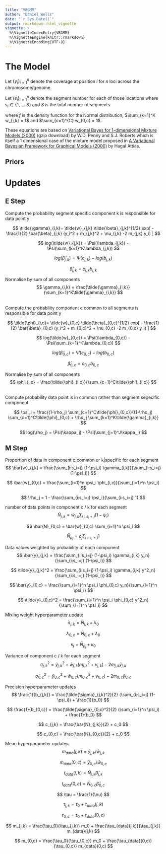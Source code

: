 ```yaml
---
title: "VBGMM"
author: "Daniel Wells"
date: "`r Sys.Date()`"
output: rmarkdown::html_vignette
vignette: >
  %\VignetteIndexEntry{VBGMM}
  %\VignetteEngine{knitr::rmarkdown}
  %\VignetteEncoding{UTF-8}
---
```


# The Model

Let $\{ y_i \}_{i=1}^n$ denote the coverage at position $i$ for $n$ loci across the chromosome/genome.

Let $\{ s_i \}_{i=1}^n$ denote the segment number for each of those locations where $s_i \in \{ 1, \dots, S \}$ and $S$ is the total number of segments.

\begin{align}
	p(y_i | s_i = j, w, \mu, \sigma^2 ) = 
    (1-\rho_{j}) \underbrace{\sum_{c=1}^{C} w_{0,c} f( y_i; \mu_{0,c}, \beta_{0,c} )}_{\text{Common}} + 
    \rho_{j} \underbrace{ \sum_{k=1}^{K} w_{j,k} f( y_i; \mu_{j,k}, \beta_{j,k} ) }_{\text{Segment-specific}}
\end{align}
where $f$ is the density function for the Normal distribution, $\sum_{k=1}^K w_{j,k} = 1$ and $\sum_{c=1}^{C} w_{0,c} = 1$.

These equations are based on [Variational Bayes for 1-dimensional Mixture Models (2000)](http://www.robots.ox.ac.uk/~sjrob/Pubs/vbmog.ps.gz) (gzip download) by W.D. Penny and S.J. Roberts which is itself a 1 dimensional case of the mixture model proposed in [A Variational Bayesian Framework for Graphical Models (2000)](http://www.gatsby.ucl.ac.uk/publications/papers/03-2000.ps) by Hagai Attias. 

## Priors
\begin{align}
P(w) = \mathcal{Dir}(w|\lambda) \\
P(\rho) = \mathcal{Dir}(\rho|\kappa) \\
P(\beta) = \Gamma(\beta|b_0,c_0) \\
P(\mu) = \mathcal{N}(\mu|m_0,\nu_0) \\
\end{align}

# Updates
## E Step
Compute the probability segment specific component k is responsible for data point y

$$
	\tilde{\gamma}_{i,k}= \tilde{w}_{j,k} \tilde{\beta}_{j,k}^{1/2} exp[ - \frac{1}{2} \bar{\beta}_{j,k} (y_i^2 + m_{j,k}^2 + \nu_{j,k} -2 m_{j,k} y_i) ]
$$


$$
  log(\tilde{w}_{j,k}) = \Psi(\lambda_{j,k}) - \Psi(\sum_{k=1}^K\lambda_{j,k})
$$

$$
  log(\tilde{\beta}_{j,k}) = \Psi(c_{j,k}) - log(b_{j,k})
$$

$$
  \bar{\beta}_{j,k} = c_{j,k} b_{j,k}
$$

Normalise by sum of all components
$$
	\gamma_{i,k} = \frac{\tilde{\gamma}_{i,k}}{\sum_{k=1}^K\tilde{\gamma}_{i,k}}
$$

######

Compute the probability component c common to all segments is responsible for data point y

$$
	\tilde{\phi}_{i,c}= \tilde{w}_{0,c} \tilde{\beta}_{0,c}^{1/2} exp[ - \frac{1}{2} \bar{\beta}_{0,c} (y_i^2 + m_{0,c}^2 + \nu_{0,c} -2 m_{0,c} y_i) ]
$$


$$
  log(\tilde{w}_{0,c}) = \Psi(\lambda_{0,c}) - \Psi(\sum_{k=1}^K\lambda_{0,c})
$$

$$
  log(\tilde{\beta}_{0,c}) = \Psi(c_{0,c}) - log(b_{0,c})
$$

$$
  \bar{\beta}_{0,c} = c_{0,c} b_{0,c}
$$

Normalise by sum of all components
$$
	\phi_{i,c} = \frac{\tilde{\phi}_{i,c}}{\sum_{c=1}^C\tilde{\phi}_{i,c}}
$$

######

Compute probability data point is in common rather than segment sepecific component

$$
  \psi_i = \frac{(1-\rho_j) \sum_{c=1}^C\tilde{\phi}_{0,c}}{(1-\rho_j) \sum_{c=1}^C\tilde{\phi}_{0,c} + \rho_j \sum_{k=1}^K\tilde{\gamma}_{i,k}}
$$

$$
  log(\rho_j) = \Psi(\kappa_j) - \Psi(\sum_{j=1}^J\kappa_j)
$$

## M Step

Proportion of data in component c|common or k|specific for each segment
$$
  \bar{w}_{j,k} = \frac{\sum_{i:s_i=j} (1-\psi_i) \gamma_{i,k}}{\sum_{i:s_i=j} (1-\psi_i)} 
$$

$$
  \bar{w}_{0,c} = \frac{\sum_{i=1}^n \psi_i \phi_{i,c}}{\sum_{i=1}^n \psi_i} 
$$

$$
  \rho_j = 1 - \frac{\sum_{i:s_i=j} \psi_i}{\sum_{i:s_i=j} 1}
$$

number of data points in component c / k for each segment
$$
  \bar{N}_{j,k} = \bar{w}_{j,k} \sum_{i:s_i=j} (1-\psi_i)
$$

$$
  \bar{N}_{0,c} = \bar{w}_{0,c} \sum_{i=1}^n \psi_i
$$

$$
  \bar{N}_{\rho_j} = \rho_j \sum_{i:s_i=j} 1
$$

Data values weighted by probability of each component
$$
  \bar{y}_{j,k} = \frac{\sum_{i:s_i=j} (1-\psi_i) \gamma_{i,k} y_n}{\sum_{i:s_i=j} (1-\psi_i)}
$$

$$
  \tilde{y}_{j,k}^2 = \frac{\sum_{i:s_i=j} (1-\psi_i) \gamma_{i,k} y^2_n}{\sum_{i:s_i=j} (1-\psi_i)}
$$

$$
  \bar{y}_{0,c} = \frac{\sum_{i=1}^n \psi_i \phi_{0,c} y_n}{\sum_{i=1}^n \psi_i}
$$

$$
  \tilde{y}_{0,c}^2 = \frac{\sum_{i=1}^n \psi_i \phi_{0,c} y^2_n}{\sum_{i=1}^n \psi_i}
$$

Mixing weight hyperparameter update
$$
  \lambda_{j,k} = \bar{N}_{j,k} + \lambda_0
$$

$$
  \lambda_{0,c} = \bar{N}_{0,c} + \lambda_0
$$

$$
  \kappa_j = \bar{N}_{\rho_j} + \kappa_0
$$

Variance of component c / k for each segment
$$
  \tilde{\sigma}_{j,k}^2 = \tilde{y}_{j,k}^2 + \bar{w}_{j,k}( m_{j,k}^2 + \nu_{j,k} ) - 2 m_{j,k} \bar{y}_{j,k}
$$

$$
  \tilde{\sigma}_{0,c}^2 = \tilde{y}_{0,c}^2 + \bar{w}_{0,c}( m_{0,c}^2 + \nu_{0,c} ) - 2 m_{0,c} \bar{y}_{0,c}
$$

Precision hyperparameter updates
$$
  \frac{1}{b_{j,k}} = \frac{\tilde{\sigma}_{j,k}^2}{2} (\sum_{i:s_i=j} (1-\psi_i)) + \frac{1}{b_0}
$$

$$
  \frac{1}{b_{0,c}} = \frac{\tilde{\sigma}_{0,c}^2}{2} (\sum_{i=1}^n \psi_i) + \frac{1}{b_0}
$$

$$
  c_{j,k} = \frac{\bar{N}_{j,k}}{2} + c_0
$$

$$
  c_{0,c} = \frac{\bar{N}_{0,c}}{2} + c_0
$$


Mean hyperparameter updates
$$
  m_{data}(j,k) = \bar{y}_{j,k}/\bar{w}_{j,k}
$$

$$
  m_{data}(0,c) = \bar{y}_{0,c}/\bar{w}_{0,c}
$$

$$
  t_{data}(j,k) = \bar{N}_{j,k} \bar{\beta}_{j,k}
$$

$$
  t_{data}(0,c) = \bar{N}_{0,c} \bar{\beta}_{0,c}
$$

$$
  \tau = \frac{1}{\nu}
$$

$$
  \tau_{j,k} = \tau_0 + \tau_{data}(j,k)
$$

$$
  \tau_{0,c} = \tau_0 + \tau_{data}(0,c)
$$

$$
  m_{j,k} = \frac{\tau_0}{\tau_{j,k}} m_0 + \frac{\tau_{data}(j,k)}{\tau_{j,k}} m_{data}(j,k)
$$

$$
  m_{0,c} = \frac{\tau_0}{\tau_{0,c}} m_0 + \frac{\tau_{data}(0,c)}{\tau_{0,c}} m_{data}(0,c)
$$

